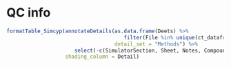 
# QC info

```r

formatTable_Simcyp(annotateDetails(as.data.frame(Deets) %>% 
                                      filter(File %in% unique(ct_dataframe$File)), 
                                   detail_set = "Methods") %>% 
                      select(-c(SimulatorSection, Sheet, Notes, CompoundID, Compound)), 
                   shading_column = Detail)

```


